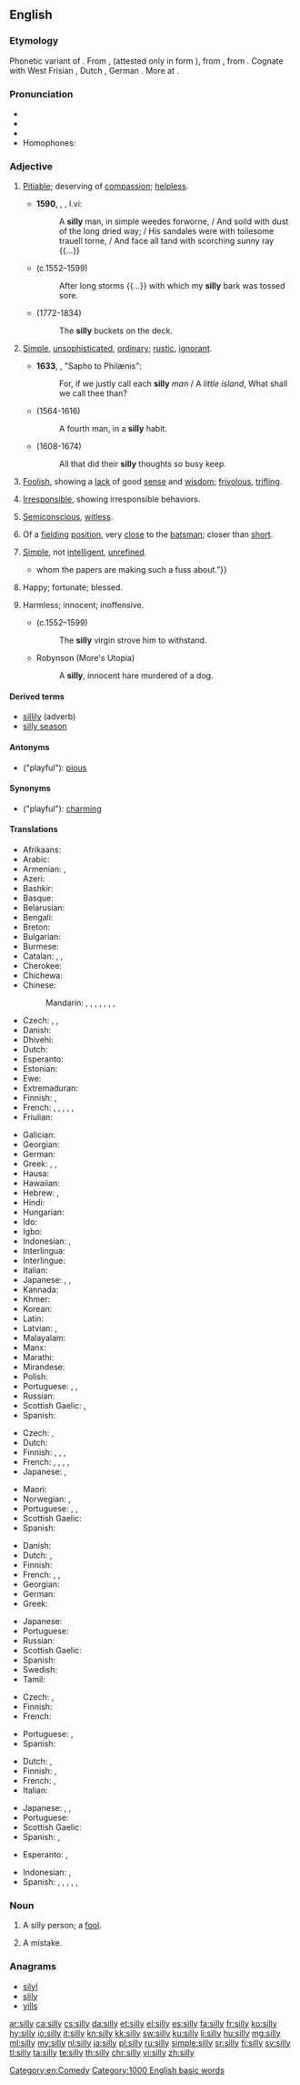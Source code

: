 ==English==
{{wikipedia|dab=silly}}

===Etymology===
Phonetic variant of {{term|seely}}.
From {{etyl|ang|en}} {{m|ang||*sǣliġ|blessed}}, (attested only in form {{m|ang|ġesǣliġ}}), from {{etyl|gem-pro|en}} {{m|gem-pro|*sēlīgaz}}, from {{m|gem-pro|*sēliz}}.  Cognate with West Frisian {{term|sillich|lang=fy}}, Dutch {{term|zalig|lang=nl}}, German {{term|selig|lang=de}}. More at {{l|en|sely}}.

===Pronunciation===
* {{IPA|/ˈsɪli/|lang=en}}
* {{audio|en-us-silly.ogg|Audio (US)|lang=en}}
* {{rhymes|ɪli|lang=en}}
* Homophones: {{term|Scilly}}

===Adjective===
{{en-adj|er}}

# {{label|en|archaic}} [[pitiable|Pitiable]]; deserving of [[compassion]]; [[helpless]].
#* '''1590''', {{w|Edmund Spenser}}, ''{{w|The Faerie Queene}}'', I.vi:
#*: A '''silly''' man, in simple weedes forworne, / And soild with dust of the long dried way; / His sandales were with toilesome trauell torne, / And face all tand with scorching sunny ray {{...}}
#* {{w|Edmund Spenser}} (c.1552–1599)
#*: After long storms {{...}} with which my '''silly''' bark was tossed sore.
#* {{w|Samuel Taylor Coleridge}} (1772-1834)
#*: The '''silly''' buckets on the deck.
# {{label|en|obsolete}} [[simple|Simple]], [[unsophisticated]], [[ordinary]]; [[rustic]], [[ignorant]].
#* '''1633''', {{w|John Donne}}, "Sapho to Philænis":
#*: For, if we justly call each '''silly''' ''man'' / A ''little island'', What shall we call thee than?
#* {{w|William Shakespeare}} (1564-1616)
#*: A fourth man, in a '''silly''' habit.
#* {{w|John Milton}} (1608-1674)
#*: All that did their '''silly''' thoughts so busy keep.
# [[foolish|Foolish]], showing a [[lack]] of good [[sense]] and [[wisdom]]; [[frivolous]], [[trifling]].
#: {{usex|lang=en|I made a very '''silly''' mistake.}}
#: {{usex|lang=en|The newlyweds called each other '''silly''' little nicknames.}}
# [[irresponsible|Irresponsible]], showing irresponsible behaviors.
#: {{usex|lang=en|What a '''silly''' kid, he's always getting in trouble.}}
# [[semiconscious|Semiconscious]], [[witless]].
#: {{usex|lang=en|The impact of the ball knocked him '''silly'''.}}
# {{label|en|cricket}} Of a [[fielding]] [[position]], very [[close]] to the [[batsman]]; closer than [[short]].
# {{label|en|pejorative}} [[simple|Simple]], not [[intelligent]], [[unrefined]].
#: {{usex|lang=en|John was prosperous and his helpless, '''silly''' father could be of no use to him.}}
#* {{quote-book|year=1935|author=[https://www.goodreads.com/author/show/288354.George_Goodchild George Goodchild]
|title=Death on the Centre Court|chapter=1
|passage=“Anthea hasn't a notion in her head but to vamp a lot of '''silly''' mugwumps. She's set her heart on that tennis bloke{{...}}whom the papers are making such a fuss about.”}}
# {{label|en|obsolete}} Happy; fortunate; blessed.
#: {{rfquotek|Chaucer}}
# {{label|en|obsolete}} Harmless; innocent; inoffensive.
#* {{w|Edmund Spenser}} (c.1552–1599)
#*: The '''silly''' virgin strove him to withstand.
#* Robynson (More's Utopia)
#*: A '''silly''', innocent hare murdered of a dog.

====Derived terms====
* [[sillily]] (adverb)
* [[silly season]]

====Antonyms====
* ("playful"): [[pious]]

====Synonyms====
* ("playful"): [[charming]]

====Translations====
{{trans-top|foolish, showing a lack of good sense and wisdom}}
* Afrikaans: {{t-needed|af}}
* Arabic: {{t|ar|سخيف|tr=sakhiif}}
* Armenian: {{t|hy|հիմար}}, {{t|hy|տխմար}}
* Azeri: {{t-needed|az}}
* Bashkir: {{t-needed|ba}}
* Basque: {{t-needed|eu}}
* Belarusian: {{t-needed|be}}
* Bengali: {{t-needed|bn}}
* Breton: {{t-needed|br}}
* Bulgarian: {{t-needed|bg}}
* Burmese: {{t+|my|မိုက်မဲ|tr=muik-mai:|sc=Mymr}}
* Catalan: {{t+|ca|ximple}}, {{t|ca|ximplet}}, {{t|ca|fava}}
* Cherokee: {{t-needed|chr}}
* Chichewa: {{t-needed|ny}}
* Chinese:
*: Mandarin: {{t+|cmn|愚蠢|tr=yúchǔn|sc=Hani}}, {{t+|cmn|笨|tr=bèn|sc=Hani}}, {{t+|cmn|傻|tr=shǎ|sc=Hani}}, {{t|cmn|糊塗|sc=Hani}}, {{t+|cmn|糊涂|tr=hútu|sc=Hani}}, {{t|cmn|無聊|sc=Hani}}, {{t+|cmn|无聊|tr=wúliáo|sc=Hani}}, {{t+|cmn|憨痴|tr=hānchī|sc=Hani}}
* Czech: {{t+|cs|hloupý}}, {{t+|cs|pošetilý}}, {{t|cs|bláhový}}
* Danish: {{t+|da|dum}}
* Dhivehi: {{t-needed|dv}}
* Dutch: {{t|nl|ondoordacht}}
* Esperanto: {{t-needed|eo}}
* Estonian: {{t-needed|et}}
* Ewe: {{t-needed|ee}}
* Extremaduran: {{t-needed|ext}}
* Finnish: {{t+|fi|typerä}}, {{t+|fi|hölmö}}
* French: {{t+|fr|sot}}, {{t+|fr|insensé}}, {{t+|fr|idiot|m}}, {{t+|fr|bête}}, {{t+|fr|fou|m}}, {{t+|fr|stupide}}
* Friulian: {{t-needed|fur}}
{{trans-mid}}
* Galician: {{t-needed|gl}}
* Georgian: {{t-needed|ka}}
* German: {{t+|de|doof}}
* Greek:  {{t+|el|σαχλός}}, {{t+|el|χαζός}}, {{t+|el|ανόητος}}
* Hausa: {{t-needed|ha}}
* Hawaiian: {{t|haw|kohu ʻole}}
* Hebrew: {{t|he|מטופש|m|tr=metupásh}}, {{t|he|טיפשי|m|tr=tipshí}}
* Hindi: {{t-needed|hi}}
* Hungarian: {{t-needed|hu}}
* Ido: {{t+|io|stulta}}
* Igbo: {{t-needed|ig}}
* Indonesian: {{t+|id|bodoh}}, {{t+|id|konyol}}
* Interlingua: {{t|ia|fatue}}
* Interlingue: {{t-needed|ie}}
* Italian: {{t+|it|sciocco|m}}
* Japanese: {{t|ja|馬鹿げた|tr=bakageta}}, {{t|ja|他愛ない|tr=tawainai}}, {{t+|ja|馬鹿|tr=ばか, baka}}
* Kannada: {{t-needed|kn}}
* Khmer: {{t|km|ដែលភ្លីភ្លើ|tr=dael plii-pləə|sc=Khmr}}
* Korean: {{t-needed|ko}}
* Latin: {{t|la|stultus}}
* Latvian: {{t|lv|muļķīgs}}, {{t|lv|dumjš}}
* Malayalam: {{t-needed|ml}}
* Manx: {{t|gv|meecheeallagh}}
* Marathi: {{t|mr|फालतू|sc=Deva}}
* Mirandese: {{t-needed|mwl}}
* Polish: {{t+|pl|głupi|m}}
* Portuguese: {{t+|pt|bobo}}, {{t+|pt|tolo}}, {{t+|pt|ingénuo}}
* Russian: {{t+|ru|глу́пый}}
* Scottish Gaelic: {{t|gd|amaideach}}, {{t|gd|faoin}}
* Spanish: {{t|es|niñito}}
{{trans-bottom}}

{{trans-top|irresponsible, showing irresponsible behaviors}}
* Czech: {{t+|cs|pitomý}}, {{t+|cs|hloupý}}
* Dutch: {{t+|nl|dom}}
* Finnish: {{t+|fi|hölmö}}, {{t+|fi|ajattelematon}}, {{t+|fi|vastuuton}}, {{t+|fi|typerä}}
* French: {{t+|fr|idiot}}, {{t+|fr|fou|m}}, {{t+|fr|givré|m}} {{qualifier|slang}}, {{t+|fr|branque}} {{qualifier|slang}}, {{t+|fr|jeté|m}} {{qualifier|slang}}
* Japanese: {{t+|ja|馬鹿|tr=baka}}, {{t|ja|阿呆|tr=aho}}
{{trans-mid}}
* Maori: {{t|mi|wawau}}
* Norwegian: {{t|no|tullete}}, {{t|no|fjollete}}
* Portuguese: {{t+|pt|irresponsável}}, {{t+|pt|infantil}}, {{t+|pt|bobo}}
* Scottish Gaelic: {{t|gd|faoin}}
* Spanish: {{t+|es|infantil}}
{{trans-bottom}}

{{trans-top|playful, giggly}}
* Danish: {{t|da|fjollet}}
* Dutch: {{t+|nl|ondeugend}}, {{t+|nl|gek}}
* Finnish: {{t+|fi|hassu}}
* French: {{t+|fr|bébête}}, {{t+|fr|idiot}}, {{t+|fr|nunuche|f}}
* Georgian: {{t-needed|ka}}
* German: {{t+|de|albern}}
* Greek: {{t+|el|σαχλός}}
{{trans-mid}}
* Japanese: {{t+|ja|つまらない|tr=tsumaranai}}
* Portuguese: {{t+|pt|bobo}}
* Russian: {{t+|ru|глупышка}}
* Scottish Gaelic: {{t|gd|faoin}}
* Spanish: {{t|es|payaso}}
* Swedish: {{t|sv|lekfull, fnittrig}}
* Tamil: {{t|ta|விளையாட்டுத்தனமான|sc=Taml}}
{{trans-bottom}}

{{trans-top|semiconscious}}
* Czech: {{t|cs|omráčený}}, {{t+|cs|praštěný}}
* Finnish: {{t|fi|sekava}}
* French: {{t+|fr|abruti}}
{{trans-mid}}
* Portuguese: {{t|pt|semiconsciente}}, {{t+|pt|aéreo}}
* Spanish: {{t|es|semiaturdido}}
{{trans-bottom}}

{{trans-top|cricket: of a fielding position, very close to the batsman; closer than short}}
{{trans-mid}}
{{trans-bottom}}

{{trans-top|pejorative: simple, not intelligent, unrefined}}
* Dutch: {{t+|nl|dom}}, {{t+|nl|stom}}
* Finnish: {{t+|fi|yksinkertainen}}, {{t+|fi|hölmö}}
* French: {{t+|fr|idiot de}}, {{t|fr|imbécile de}}
* Italian: {{t+|it|sciocco|m}}
{{trans-mid}}
* Japanese: {{t+|ja|馬鹿|tr=baka}}, {{t|ja|阿呆|tr=aho}}, {{t+|ja|愚鈍|tr=gudon}}
* Portuguese: {{t+|pt|simples}}
* Scottish Gaelic: {{t|gd|amaideach}}
* Spanish: {{t+|es|tontito}}, {{t+|es|simple}}
{{trans-bottom}}

{{checktrans-top}}
* Esperanto: {{t-check|eo|sensenca}}, {{t-check|eo|stulteta}}
{{trans-mid}}
* Indonesian: {{t+check|id|tolol}}, {{t+check|id|dungu}}
* Spanish: {{t+check|es|necio}}, {{t+check|es|bobo}}, {{t+check|es|simple}}, {{t+check|es|absurdo}}, {{t-check|es|insensato}}, {{t+check|es|tonto}}
{{trans-bottom}}

===Noun===
{{en-noun|sillies}}

# {{context|colloquial|lang=en}} A silly person; a [[fool]].
# {{context|colloquial|lang=en}} A mistake.

===Anagrams===
* [[silyl#English|silyl]]
* [[slily#English|slily]]
* [[yills#English|yills]]

[[Category:en:Comedy]]

[[Category:1000 English basic words]]

[[ar:silly]]
[[ca:silly]]
[[cs:silly]]
[[da:silly]]
[[et:silly]]
[[el:silly]]
[[es:silly]]
[[fa:silly]]
[[fr:silly]]
[[ko:silly]]
[[hy:silly]]
[[io:silly]]
[[it:silly]]
[[kn:silly]]
[[kk:silly]]
[[sw:silly]]
[[ku:silly]]
[[li:silly]]
[[hu:silly]]
[[mg:silly]]
[[ml:silly]]
[[my:silly]]
[[nl:silly]]
[[ja:silly]]
[[pl:silly]]
[[ru:silly]]
[[simple:silly]]
[[sr:silly]]
[[fi:silly]]
[[sv:silly]]
[[tl:silly]]
[[ta:silly]]
[[te:silly]]
[[th:silly]]
[[chr:silly]]
[[vi:silly]]
[[zh:silly]]